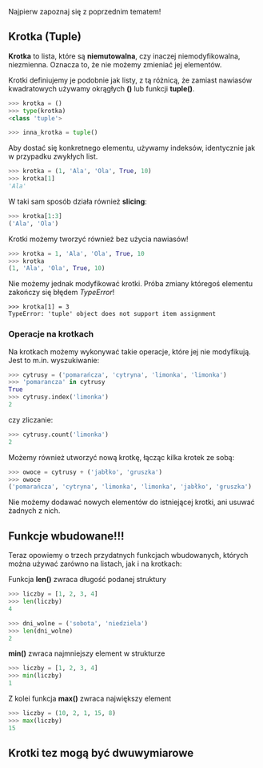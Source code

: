 Najpierw zapoznaj się z poprzednim tematem!

## Krotka (Tuple)
**Krotka** to lista, które są **niemutowalna**, czy inaczej niemodyfikowalna, niezmienna. Oznacza to, że nie możemy zmieniać jej elementów. 

Krotki definiujemy je podobnie jak listy, z tą różnicą, że zamiast nawiasów kwadratowych używamy okrągłych **()** lub funkcji **tuple()**.

```python
>>> krotka = ()
>>> type(krotka)
<class 'tuple'>

>>> inna_krotka = tuple()
```


Aby dostać się konkretnego elementu, używamy indeksów, identycznie jak w przypadku zwykłych list. 

```python
>>> krotka = (1, 'Ala', 'Ola', True, 10)
>>> krotka[1]
'Ala'
```
W taki sam sposób działa również **slicing**:

```python
>>> krotka[1:3]
('Ala', 'Ola')
```

Krotki możemy tworzyć również bez użycia nawiasów!
```python
>>> krotka = 1, 'Ala', 'Ola', True, 10
>>> krotka
(1, 'Ala', 'Ola', True, 10)
```


Nie możemy jednak modyfikować krotki. Próba zmiany któregoś elementu zakończy się błędem *TypeError*!
```python=
>>> krotka[1] = 3
TypeError: 'tuple' object does not support item assignment
```

### Operacje na krotkach
Na krotkach możemy wykonywać takie operacje, które jej nie modyfikują. 
Jest to m.in. wyszukiwanie:
```python
>>> cytrusy = ('pomarańcza', 'cytryna', 'limonka', 'limonka')
>>> 'pomarancza' in cytrusy
True
>>> cytrusy.index('limonka')
2
```
czy zliczanie:
```python
>>> cytrusy.count('limonka')
2
```

Możemy również utworzyć nową krotkę, łącząc kilka krotek ze sobą:
```python
>>> owoce = cytrusy + ('jabłko', 'gruszka')
>>> owoce
('pomarańcza', 'cytryna', 'limonka', 'limonka', 'jabłko', 'gruszka')
```

Nie możemy dodawać nowych elementów do istniejącej krotki, ani usuwać żadnych z nich. 

## Funkcje wbudowane!!!
Teraz opowiemy o trzech przydatnych funkcjach wbudowanych, których można używać zarówno na listach, jak i na krotkach:

Funkcja **len()** zwraca długość podanej struktury
```python
>>> liczby = [1, 2, 3, 4]
>>> len(liczby)
4

>>> dni_wolne = ('sobota', 'niedziela')
>>> len(dni_wolne)
2
```
**min()** zwraca najmniejszy element w strukturze
```python
>>> liczby = [1, 2, 3, 4]
>>> min(liczby)
1
```
Z kolei funkcja **max()** zwraca największy element
```python
>>> liczby = (10, 2, 1, 15, 8)
>>> max(liczby)
15
```

## Krotki tez mogą być dwuwymiarowe